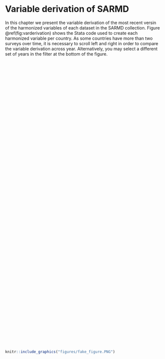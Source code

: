 # Variable derivation of SARMD {#var-derivation}

In this chapter we present the variable derivation of the most recent versin of the harmonized variables of each dataset in the SARMD collection. Figure \@ref(fig:varderivation) shows the Stata code used to create each harmonized variable per country. As some countries have more than two surveys over time, it is necessary to scroll left and right in order to compare the variable derivation across year. Alternatively, you may select a different set of years in the filter at the bottom of the figure. 

<script type='text/javascript' src='https://tab.worldbank.org/javascripts/api/viz_v1.js'></script><div class='tableauPlaceholder' style='width: 700px; height: 927px;'><object class='tableauViz' width='700' height='927' style='display:none;'><param name='host_url' value='https%3A%2F%2Ftab.worldbank.org%2F' /> <param name='embed_code_version' value='3' /> <param name='site_root' value='&#47;t&#47;WBG' /><param name='name' value='sarmd_var_derivation&#47;var_derivation' /><param name='tabs' value='no' /><param name='toolbar' value='yes' /><param name='showAppBanner' value='false' /><param name='filter' value='iframeSizedToWindow=true' /></object></div>

```{r  varderivation,  echo=FALSE, fig.cap = "SARMD variable derivation", fig.align = 'left'}
knitr::include_graphics("figures/fake_figure.PNG")
```

